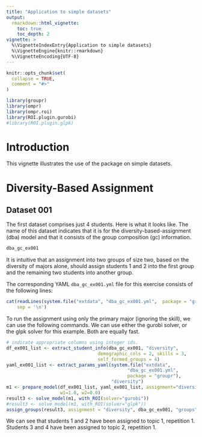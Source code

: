 ```yaml
---
title: "Application to simple datasets"
output: 
  rmarkdown::html_vignette:
    toc: true
    toc_depth: 2
vignette: >
  %\VignetteIndexEntry{Application to simple datasets}
  %\VignetteEngine{knitr::rmarkdown}
  %\VignetteEncoding{UTF-8}
---
```


```r
knitr::opts_chunk$set(
  collapse = TRUE,
  comment = "#>"
)
```

```r
library(groupr)
library(ompr)
library(ompr.roi)
library(ROI.plugin.gurobi)
#library(ROI.plugin.glpk)
```

# Introduction 

This vignette illustrates the use of the package on simple datasets.

# Diversity-Based Assignment

## Dataset 001

The first dataset comprises just 4 students. Here is what it looks like. The
name of this dataset indicates that it is for the diversity-based-assignment
(dba) model and that it consists of the group composition (gc) information.

```r
dba_gc_ex001
```

It is intuitive that an assignment into two groups of size two, based on the
diversity of majors alone, should assign students 1 and 2 into the first 
group and the remaining two students into another group.

The corresponding YAML `dba_gc_ex001.yml` file for this exercise consists of the
following lines:

```r
cat(readLines(system.file("extdata", "dba_gc_ex001.yml",  package = "groupr")), 
    sep = '\n')
```

To run the assignment using only the primary major (ignoring the skill), we 
can use the following commands. We can use either the gurobi solver, or the 
glpk solver for this example. Both are equally fast.

```r
# indicate appropriate columns using integer ids.
df_ex001_list <- extract_student_info(dba_gc_ex001, "diversity",
                                  demographic_cols = 2, skills = 3, 
                                  self_formed_groups = 4)
yaml_ex001_list <- extract_params_yaml(system.file("extdata", 
                                             "dba_gc_ex001.yml",  
                                             package = "groupr"),
                                       "diversity")
m1 <- prepare_model(df_ex001_list, yaml_ex001_list, assignment="diversity",
                    w1=1.0, w2=0.0)
result3 <- solve_model(m1, with_ROI(solver="gurobi"))
#result3 <- solve_model(m1, with_ROI(solver="glpk"))
assign_groups(result3, assignment = "diversity", dba_gc_ex001, "groups")
```

We can see that students 1 and 2 have been assigned to topic 1, repetition 1. Students 
3 and 4 have been assigned to topic 2, repetition 1.
